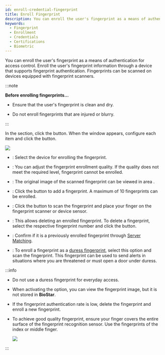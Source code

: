 ```yaml
---
id: enroll-credential-fingerprint
title: Enroll Fingerprint
description: You can enroll the user's fingerprint as a means of authentication for access control. Enroll the user's fingerprint information through a device that supports fingerprint authentication.
keywords:
  - Fingerprint
  - Enrollment
  - Credentials
  - Certifications
  - Biometric
---
```


You can enroll the user's fingerprint as a means of authentication for access control. Enroll the user's fingerprint information through a device that supports fingerprint authentication. Fingerprints can be scanned on devices equipped with fingerprint scanners.

:::note

**Before enrolling fingerprints...**

* Ensure that the user's fingerprint is clean and dry.

* Do not enroll fingerprints that are injured or blurry.

:::

In the <Cmd sid='common.credential' product='2' /> section, click the <Cmd sid='button.addFingerprint' product='2' /> button. When the <Cmd sid='user.header.fingerprint' product='2' /> window appears, configure each item and click the <Cmd sid='button.enroll' product='2' /> button.

<Image src='/img/biostarx-new-user-credential-finger.png' />

* <Cmd sid='common.device' product='2' />: Select the device for enrolling the fingerprint.

* <Cmd sid='common.quality' product='2' />: You can adjust the fingerprint enrollment quality. If the quality does not meet the required level, fingerprint cannot be enrolled.

* <Cmd sid='user.viewImage' product='2' />: The original image of the scanned fingerprint can be viewed in area <Num num='1' />.

* <Cmd sid='button.addplus' product='2' />: Click the button to add a fingerprint. A maximum of 10 fingerprints can be enrolled.

* <Cmd sid='button.scan' product='2' />: Click the button to scan the fingerprint and place your finger on the fingerprint scanner or device sensor.

* <Cmd sid='button.delete' product='2' />: This allows deleting an enrolled fingerprint. To delete a fingerprint, select the respective fingerprint number and click the button.

* <Cmd sid='button.chkDuplicated' product='2' />: Confirm if it is a previously enrolled fingerprint through [Server Matching](../../reference/glossary#server_matching).

* <Cmd sid='user.duress' product='2' />: To enroll a fingerprint as a [duress fingerprint](../../reference/glossary#duress), select this option and scan the fingerprint. This fingerprint can be used to send alerts in situations where you are threatened or must open a door under duress.

:::info

* Do not use a duress fingerprint for everyday access.

* When activating the <Cmd sid='user.viewImage' product='2' /> option, you can view the fingerprint image, but it is not stored in **BioStar**.

* If the fingerprint authentication rate is low, delete the fingerprint and enroll a new fingerprint.

* To achieve good quality fingerprint, ensure your finger covers the entire surface of the fingerprint recognition sensor. Use the fingerprints of the index or middle finger.

  ![](/img/common/biostarx-enroll-fingerprint-caution.png)

:::
